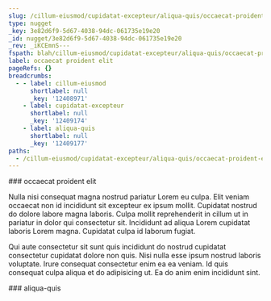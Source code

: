 ```yaml
---
slug: /cillum-eiusmod/cupidatat-excepteur/aliqua-quis/occaecat-proident-elit
type: nugget
_key: 3e82d6f9-5d67-4038-94dc-061735e19e20
_id: nugget/3e82d6f9-5d67-4038-94dc-061735e19e20
_rev: _iKCEmnS---
fspath: blah/cillum-eiusmod/cupidatat-excepteur/aliqua-quis/occaecat-proident-elit.md
label: occaecat proident elit
pageRefs: {}
breadcrumbs:
  - - label: cillum-eiusmod
      shortlabel: null
      _key: '12408971'
    - label: cupidatat-excepteur
      shortlabel: null
      _key: '12409174'
    - label: aliqua-quis
      shortlabel: null
      _key: '12409177'
paths:
  - /cillum-eiusmod/cupidatat-excepteur/aliqua-quis/occaecat-proident-elit
---
```


<NuggetArea>
<Nugget slug="/cillum-eiusmod/cupidatat-excepteur/aliqua-quis/occaecat-proident-elit" type="nugget" _key="3e82d6f9-5d67-4038-94dc-061735e19e20" _id="nugget/3e82d6f9-5d67-4038-94dc-061735e19e20" _rev="_iKCEmnS---" fspath="blah/cillum-eiusmod/cupidatat-excepteur/aliqua-quis/occaecat-proident-elit.md" label="occaecat proident elit" paths="/cillum-eiusmod/cupidatat-excepteur/aliqua-quis/occaecat-proident-elit">
<NuggetBody>
### occaecat proident elit

Nulla nisi consequat magna nostrud pariatur Lorem eu culpa. Elit veniam occaecat non id incididunt sit excepteur ex ipsum mollit. Cupidatat nostrud do dolore labore magna laboris. Culpa mollit reprehenderit in cillum ut in pariatur in dolor qui consectetur sit. Incididunt ad aliqua Lorem cupidatat laboris Lorem magna. Cupidatat culpa id laborum fugiat.

Qui aute consectetur sit sunt quis incididunt do nostrud cupidatat consectetur cupidatat dolore non quis. Nisi nulla esse ipsum nostrud laboris voluptate. Irure consequat consectetur enim ea ea veniam. Id quis consequat culpa aliqua et do adipisicing ut. Ea do anim enim incididunt sint.

</NuggetBody>
<Breadcrumbs>
<Crumbs>
<Crumb _key="12408971" label="cillum-eiusmod" /><Crumb _key="12409174" label="cupidatat-excepteur" /><Crumb _key="12409177" label="aliqua-quis" />
</Crumbs>
</Breadcrumbs>
</Nugget>

<NuggetsInbound>
</NuggetsInbound>
<NuggetsOutbound>
</NuggetsOutbound>
</NuggetArea>
<PassagesInbound>
<Passage direction="inbound" type="passage" _key="12409177" _id="passage/12409177" _rev="_iKCEmnO---" label="aliqua-quis" passage="aliqua-quis" fspath="blah/cillum-eiusmod/cupidatat-excepteur/aliqua-quis" paths="/cillum-eiusmod/cupidatat-excepteur/aliqua-quis" slug="/cillum-eiusmod/cupidatat-excepteur/aliqua-quis">
<NuggetBody>
### aliqua-quis

</NuggetBody>
<Breadcrumbs>
<Crumbs>
<Crumb _key="12408971" label="cillum-eiusmod" /><Crumb _key="12409174" label="cupidatat-excepteur" />
</Crumbs>
</Breadcrumbs>
</Passage>

</PassagesInbound>
<PassagesOutbound>
</PassagesOutbound>